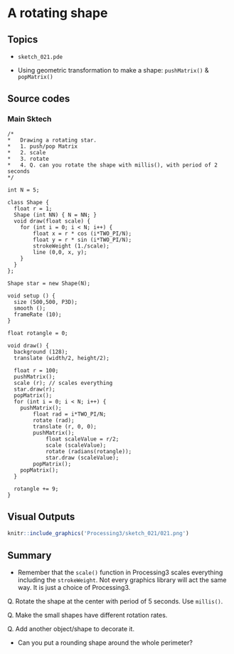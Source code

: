 
# A rotating shape {#c21}

## Topics

- `sketch_021.pde`

- Using geometric transformation to make a shape: `pushMatrix()` & `popMatrix()`

## Source codes

### Main Sktech
```Rcpp
/*
*   Drawing a rotating star.
*   1. push/pop Matrix
*   2. scale
*   3. rotate
*   4. Q. can you rotate the shape with millis(), with period of 2 seconds
*/

int N = 5;

class Shape {
  float r = 1;
  Shape (int NN) { N = NN; }
  void draw(float scale) {
    for (int i = 0; i < N; i++) {
        float x = r * cos (i*TWO_PI/N);
        float y = r * sin (i*TWO_PI/N);
        strokeWeight (1./scale);
        line (0,0, x, y);
    }
  }
};

Shape star = new Shape(N);

void setup () {
  size (500,500, P3D);
  smooth ();
  frameRate (10);
}

float rotangle = 0;

void draw() {
  background (128);
  translate (width/2, height/2);
  
  float r = 100;
  pushMatrix();
  scale (r); // scales everything
  star.draw(r);
  popMatrix();
  for (int i = 0; i < N; i++) {
    pushMatrix();
        float rad = i*TWO_PI/N;
        rotate (rad);
        translate (r, 0, 0);
        pushMatrix();
            float scaleValue = r/2;
            scale (scaleValue);
            rotate (radians(rotangle));
            star.draw (scaleValue);
        popMatrix();
    popMatrix();
  }
  
  rotangle += 9;
}
```


## Visual Outputs

```r
knitr::include_graphics('Processing3/sketch_021/021.png')
```

## Summary

- Remember that the `scale()` function in Processing3 scales everything including the `strokeWeight`. Not every graphics library will act the same way. It is just a choice of Processing3.

Q. Rotate the shape at the center with period of 5 seconds. Use `millis()`.

Q. Make the small shapes have different rotation rates.

Q. Add another object/shape to decorate it.
    
   - Can you put a rounding shape around the whole perimeter?


<!-- EOF -->